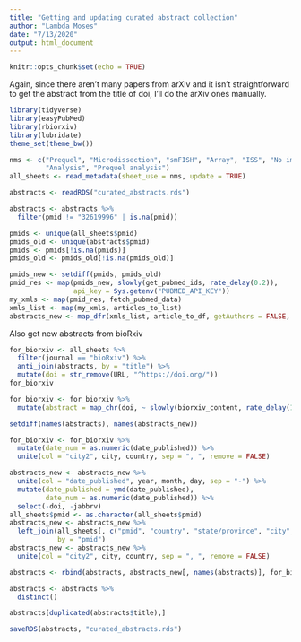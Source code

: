 ```yaml
---
title: "Getting and updating curated abstract collection"
author: "Lambda Moses"
date: "7/13/2020"
output: html_document
---
```


```r
knitr::opts_chunk$set(echo = TRUE)
```

Again, since there aren't many papers from arXiv and it isn't straightforward to get the abstract from the title of doi, I'll do the arXiv ones manually.
```r
library(tidyverse)
library(easyPubMed)
library(rbiorxiv)
library(lubridate)
theme_set(theme_bw())
```

```r
nms <- c("Prequel", "Microdissection", "smFISH", "Array", "ISS", "No imaging", 
         "Analysis", "Prequel analysis")
all_sheets <- read_metadata(sheet_use = nms, update = TRUE)
```

```r
abstracts <- readRDS("curated_abstracts.rds")
```

```r
abstracts <- abstracts %>% 
  filter(pmid != "32619996" | is.na(pmid))
```

```r
pmids <- unique(all_sheets$pmid)
pmids_old <- unique(abstracts$pmid)
pmids <- pmids[!is.na(pmids)]
pmids_old <- pmids_old[!is.na(pmids_old)]
```

```r
pmids_new <- setdiff(pmids, pmids_old)
pmid_res <- map(pmids_new, slowly(get_pubmed_ids, rate_delay(0.2)), 
                api_key = Sys.getenv("PUBMED_API_KEY"))
my_xmls <- map(pmid_res, fetch_pubmed_data)
xmls_list <- map(my_xmls, articles_to_list)
abstracts_new <- map_dfr(xmls_list, article_to_df, getAuthors = FALSE, max_chars = 1e6)
```

Also get new abstracts from bioRxiv
```r
for_biorxiv <- all_sheets %>% 
  filter(journal == "bioRxiv") %>% 
  anti_join(abstracts, by = "title") %>% 
  mutate(doi = str_remove(URL, "^https://doi.org/"))
for_biorxiv
```

```r
for_biorxiv <- for_biorxiv %>% 
  mutate(abstract = map_chr(doi, ~ slowly(biorxiv_content, rate_delay(1))(doi = .x)[[1]]$abstract))
```

```r
setdiff(names(abstracts), names(abstracts_new))
```

```r
for_biorxiv <- for_biorxiv %>% 
  mutate(date_num = as.numeric(date_published)) %>% 
  unite(col = "city2", city, country, sep = ", ", remove = FALSE)
```

```r
abstracts_new <- abstracts_new %>% 
  unite(col = "date_published", year, month, day, sep = "-") %>% 
  mutate(date_published = ymd(date_published),
         date_num = as.numeric(date_published)) %>% 
  select(-doi, -jabbrv)
all_sheets$pmid <- as.character(all_sheets$pmid)
abstracts_new <- abstracts_new %>% 
  left_join(all_sheets[, c("pmid", "country", "state/province", "city", "institution", "sheet")],
            by = "pmid")
abstracts_new <- abstracts_new %>% 
  unite(col = "city2", city, country, sep = ", ", remove = FALSE)
```

```r
abstracts <- rbind(abstracts, abstracts_new[, names(abstracts)], for_biorxiv[, names(abstracts)])
```

```r
abstracts <- abstracts %>% 
  distinct()
```

```r
abstracts[duplicated(abstracts$title),]
```

```r
saveRDS(abstracts, "curated_abstracts.rds")
```

